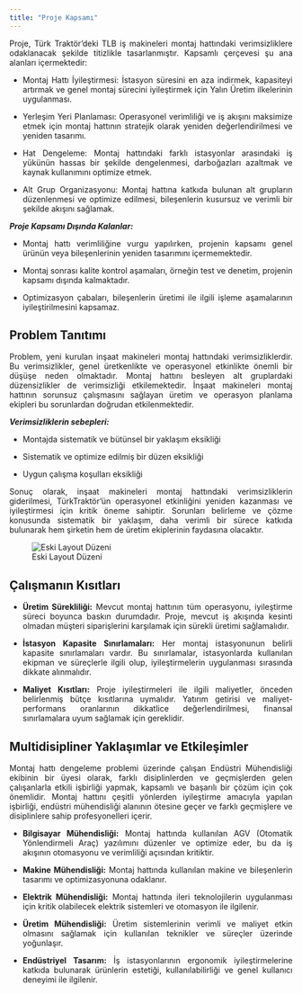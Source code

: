 ```yaml
---
title: "Proje Kapsamı"
---
```


::: {style="text-align: justify;"}
Proje, Türk Traktör'deki TLB iş makineleri montaj hattındaki verimsizliklere odaklanacak şekilde titizlikle tasarlanmıştır. Kapsamlı çerçevesi şu ana alanları içermektedir:

-   Montaj Hattı İyileştirmesi: İstasyon süresini en aza indirmek, kapasiteyi artırmak ve genel montaj sürecini iyileştirmek için Yalın Üretim ilkelerinin uygulanması.

-   Yerleşim Yeri Planlaması: Operasyonel verimliliği ve iş akışını maksimize etmek için montaj hattının stratejik olarak yeniden değerlendirilmesi ve yeniden tasarımı.

-   Hat Dengeleme: Montaj hattındaki farklı istasyonlar arasındaki iş yükünün hassas bir şekilde dengelenmesi, darboğazları azaltmak ve kaynak kullanımını optimize etmek.

-   Alt Grup Organizasyonu: Montaj hattına katkıda bulunan alt grupların düzenlenmesi ve optimize edilmesi, bileşenlerin kusursuz ve verimli bir şekilde akışını sağlamak.

***Proje Kapsamı Dışında Kalanlar:***

-   Montaj hattı verimliliğine vurgu yapılırken, projenin kapsamı genel ürünün veya bileşenlerinin yeniden tasarımını içermemektedir.

-   Montaj sonrası kalite kontrol aşamaları, örneğin test ve denetim, projenin kapsamı dışında kalmaktadır.

-   Optimizasyon çabaları, bileşenlerin üretimi ile ilgili işleme aşamalarının iyileştirilmesini kapsamaz.
:::

## Problem Tanıtımı

::: {style="text-align: justify;"}
Problem, yeni kurulan inşaat makineleri montaj hattındaki verimsizliklerdir. Bu verimsizlikler, genel üretkenlikte ve operasyonel etkinlikte önemli bir düşüşe neden olmaktadır. Montaj hattını besleyen alt gruplardaki düzensizlikler de verimsizliği etkilemektedir. İnşaat makineleri montaj hattının sorunsuz çalışmasını sağlayan üretim ve operasyon planlama ekipleri bu sorunlardan doğrudan etkilenmektedir.

***Verimsizliklerin sebepleri:***

-   Montajda sistematik ve bütünsel bir yaklaşım eksikliği

-   Sistematik ve optimize edilmiş bir düzen eksikliği

-   Uygun çalışma koşulları eksikliği

Sonuç olarak, inşaat makineleri montaj hattındaki verimsizliklerin giderilmesi, TürkTraktör'ün operasyonel etkinliğini yeniden kazanması ve iyileştirmesi için kritik öneme sahiptir. Sorunları belirleme ve çözme konusunda sistematik bir yaklaşım, daha verimli bir sürece katkıda bulunarak hem şirketin hem de üretim ekiplerinin faydasına olacaktır.
:::

![Eski Layout Düzeni](layout.png){fig-align="center"}

## Çalışmanın Kısıtları

::: {style="text-align: justify;"}
-   **Üretim Sürekliliği:** Mevcut montaj hattının tüm operasyonu, iyileştirme süreci boyunca baskın durumdadır. Proje, mevcut iş akışında kesinti olmadan müşteri siparişlerini karşılamak için sürekli üretimi sağlamalıdır.

-   **İstasyon Kapasite Sınırlamaları:** Her montaj istasyonunun belirli kapasite sınırlamaları vardır. Bu sınırlamalar, istasyonlarda kullanılan ekipman ve süreçlerle ilgili olup, iyileştirmelerin uygulanması sırasında dikkate alınmalıdır.

-   **Maliyet Kısıtları:** Proje iyileştirmeleri ile ilgili maliyetler, önceden belirlenmiş bütçe kısıtlarına uymalıdır. Yatırım getirisi ve maliyet-performans oranlarının dikkatlice değerlendirilmesi, finansal sınırlamalara uyum sağlamak için gereklidir.
:::

## **Multidisipliner Yaklaşımlar ve Etkileşimler**

::: {style="text-align: justify;"}
Montaj hattı dengeleme problemi üzerinde çalışan Endüstri Mühendisliği ekibinin bir üyesi olarak, farklı disiplinlerden ve geçmişlerden gelen çalışanlarla etkili işbirliği yapmak, kapsamlı ve başarılı bir çözüm için çok önemlidir. Montaj hattını çeşitli yönlerden iyileştirme amacıyla yapılan işbirliği, endüstri mühendisliği alanının ötesine geçer ve farklı geçmişlere ve disiplinlere sahip profesyonelleri içerir.

-   **Bilgisayar Mühendisliği:** Montaj hattında kullanılan AGV (Otomatik Yönlendirmeli Araç) yazılımını düzenler ve optimize eder, bu da iş akışının otomasyonu ve verimliliği açısından kritiktir.

-   **Makine Mühendisliği:** Montaj hattında kullanılan makine ve bileşenlerin tasarımı ve optimizasyonuna odaklanır.

-   **Elektrik Mühendisliği:** Montaj hattında ileri teknolojilerin uygulanması için kritik olabilecek elektrik sistemleri ve otomasyon ile ilgilenir.

-   **Üretim Mühendisliği:** Üretim sistemlerinin verimli ve maliyet etkin olmasını sağlamak için kullanılan teknikler ve süreçler üzerinde yoğunlaşır.

-   **Endüstriyel Tasarım:** İş istasyonlarının ergonomik iyileştirmelerine katkıda bulunarak ürünlerin estetiği, kullanılabilirliği ve genel kullanıcı deneyimi ile ilgilenir.
:::
